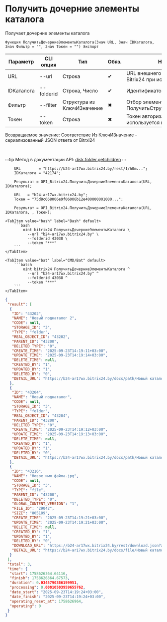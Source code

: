 ﻿---
sidebar_position: 7
description: Получить дочерние элементы каталога и другие функции для работы с Bitrix24 в Открытом пакете интеграций - бесплатной open-source библиотеке интеграций для 1С:Предприятие 8, OneScript и CLI
keywords: [1C, 1С, 1С:Предприятие, 1С:Предприятие 8.3, API, Интеграция, Сервисы, Обмен, OneScript, CLI, Bitrix24]
---


# Получить дочерние элементы каталога
 Получает дочерние элементы каталога



`Функция ПолучитьДочерниеЭлементыКаталога(Знач URL, Знач IDКаталога, Знач Фильтр = "", Знач Токен = "") Экспорт`

  | Параметр | CLI опция | Тип | Обяз. | Назначение |
  |-|-|-|-|-|
  | URL | --url | Строка | &#x2714; | URL внешнего вебхука или адрес Bitrix24 при использовании токена |
  | IDКаталога | --folderid | Строка, Число | &#x2714; | Идентификатор каталога |
  | Фильтр | --filter | Структура из КлючИЗначение | &#x2716; | Отбор элементов (См. ПолучитьСтруктуруФильтраКаталога) |
  | Токен | --token | Строка | &#x2716; | Токен авторизации, если используется не вебхук |

  
  Возвращаемое значение:   Соответствие Из КлючИЗначение - сериализованный JSON ответа от Bitrxi24

<br/>

:::tip
Метод в документации API: [disk.folder.getchildren](https://dev.1c-bitrix.ru/rest_help/disk/folder/disk_folder_getchildren.php)
:::
<br/>


```bsl title="Пример использования для 1С:Предприятие/OneScript"
    URL        = "https://b24-ar17wx.bitrix24.by/rest/1/h0m...";
    IDКаталога = "42174";

    Результат = OPI_Bitrix24.ПолучитьДочерниеЭлементыКаталога(URL, IDКаталога);

    URL   = "b24-ar17wx.bitrix24.by";
    Токен = "75d8c668006e9f06006b12e400000001000...";

    Результат = OPI_Bitrix24.ПолучитьДочерниеЭлементыКаталога(URL, IDКаталога, , Токен);
```
    

 <Tabs>
  
    <TabItem value="bash" label="Bash" default>
        ```bash
            oint bitrix24 ПолучитьДочерниеЭлементыКаталога \
              --url "b24-ar17wx.bitrix24.by" \
              --folderid 43038 \
              --token "***"
        ```
    </TabItem>
  
    <TabItem value="bat" label="CMD/Bat" default>
        ```batch
            oint bitrix24 ПолучитьДочерниеЭлементыКаталога ^
              --url "b24-ar17wx.bitrix24.by" ^
              --folderid 43038 ^
              --token "***"
        ```
    </TabItem>
</Tabs>


```json title="Результат"
{
 "result": [
  {
   "ID": "43202",
   "NAME": "Новый подкаталог 2",
   "CODE": null,
   "STORAGE_ID": "3",
   "TYPE": "folder",
   "REAL_OBJECT_ID": "43202",
   "PARENT_ID": "43200",
   "DELETED_TYPE": "0",
   "CREATE_TIME": "2025-09-23T14:19:11+03:00",
   "UPDATE_TIME": "2025-09-23T14:19:14+03:00",
   "DELETE_TIME": null,
   "CREATED_BY": "1",
   "UPDATED_BY": "1",
   "DELETED_BY": "0",
   "DETAIL_URL": "https://b24-ar17wx.bitrix24.by/docs/path/Новый каталог/Новый подкаталог 2"
  },
  {
   "ID": "43204",
   "NAME": "Новый подкаталог",
   "CODE": null,
   "STORAGE_ID": "3",
   "TYPE": "folder",
   "REAL_OBJECT_ID": "43204",
   "PARENT_ID": "43200",
   "DELETED_TYPE": "0",
   "CREATE_TIME": "2025-09-23T14:19:12+03:00",
   "UPDATE_TIME": "2025-09-23T14:19:13+03:00",
   "DELETE_TIME": null,
   "CREATED_BY": "1",
   "UPDATED_BY": "1",
   "DELETED_BY": "0",
   "DETAIL_URL": "https://b24-ar17wx.bitrix24.by/docs/path/Новый каталог/Новый подкаталог"
  },
  {
   "ID": "43216",
   "NAME": "Новое имя файла.jpg",
   "CODE": null,
   "STORAGE_ID": "3",
   "TYPE": "file",
   "PARENT_ID": "43200",
   "DELETED_TYPE": "0",
   "GLOBAL_CONTENT_VERSION": "1",
   "FILE_ID": "29042",
   "SIZE": "805189",
   "CREATE_TIME": "2025-09-23T14:19:21+03:00",
   "UPDATE_TIME": "2025-09-23T14:19:21+03:00",
   "DELETE_TIME": null,
   "CREATED_BY": "1",
   "UPDATED_BY": "1",
   "DELETED_BY": "0",
   "DOWNLOAD_URL": "https://b24-ar17wx.bitrix24.by/rest/download.json?auth=928fd268006e9f06006b12e40000000100000746e1956d8239d50cc12febd23e719750&token=disk%7CaWQ9NDMyMTYmXz16QzdnaDZBRTAyUjlqZDdrRVBnblltVWNyT1l2dG1ETQ%3D%3D%7CImRvd25sb2FkfGRpc2t8YVdROU5ETXlNVFltWHoxNlF6ZG5hRFpCUlRBeVVqbHFaRGRyUlZCbmJsbHRWV055VDFsMmRHMUVUUT09fDkyOGZkMjY4MDA2ZTlmMDYwMDZiMTJlNDAwMDAwMDAxMDAwMDA3NDZlMTk1NmQ4MjM5ZDUwY2MxMmZlYmQyM2U3MTk3NTAi.NnASJUdQwJDiZMmfypJ91ScTjz%2FaeM4bi9znQWeSxKQ%3D",
   "DETAIL_URL": "https://b24-ar17wx.bitrix24.by/docs/file/Новый каталог/Новое имя файла.jpg"
  }
 ],
 "total": 3,
 "time": {
  "start": 1758626364.64116,
  "finish": 1758626364.67573,
  "duration": 0.0345790386199951,
  "processing": 0.00810503959655762,
  "date_start": "2025-09-23T14:19:24+03:00",
  "date_finish": "2025-09-23T14:19:24+03:00",
  "operating_reset_at": 1758626964,
  "operating": 0
 }
}
```
